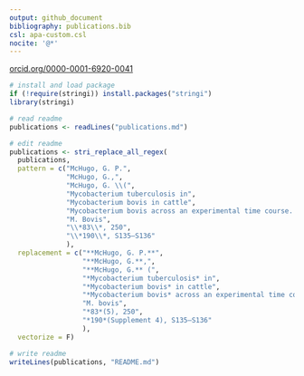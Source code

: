 ```yaml
---
output: github_document
bibliography: publications.bib
csl: apa-custom.csl
nocite: '@*'
---
```

[orcid.org/0000-0001-6920-0041](https://orcid.org/0000-0001-6920-0041)

```r
# install and load package
if (!require(stringi)) install.packages("stringi")
library(stringi)

# read readme
publications <- readLines("publications.md")

# edit readme
publications <- stri_replace_all_regex(
  publications,
  pattern = c("McHugo, G. P.",
              "McHugo, G.,",
              "McHugo, G. \\(",
              "Mycobacterium tuberculosis in",
              "Mycobacterium bovis in cattle",
              "Mycobacterium bovis across an experimental time course. \\*Tuberculosis",
              "M. Bovis",
              "\\*83\\*, 250",
              "\\*190\\*, S135–S136"
              ),
  replacement = c("**McHugo, G. P.**",
                  "**McHugo, G.**,",
                  "**McHugo, G.** (",
                  "*Mycobacterium tuberculosis* in",
                  "*Mycobacterium bovis* in cattle",
                  "*Mycobacterium bovis* across an experimental time course. *Tuberculosis",
                  "M. bovis",
                  "*83*(5), 250",
                  "*190*(Supplement 4), S135–S136"
                  ),
  vectorize = F)

# write readme
writeLines(publications, "README.md")
```
